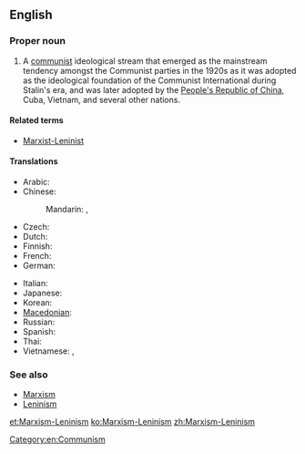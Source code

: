 ==English==
{{wikipedia}}

===Proper noun===
{{en-proper noun}}

# A [[communist]] ideological stream that emerged as the mainstream tendency amongst the Communist parties in the 1920s as it was adopted as the ideological foundation of the Communist International during Stalin's era, and was later adopted by the [[People's Republic of China]], Cuba, Vietnam, and several other nations.

====Related terms====
* [[Marxist-Leninist]]

====Translations====
{{trans-top|communist ideological stream}}
* Arabic: {{t|ar|ماركسية-لينينية|f|tr=marksíyya-lininíyya|sc=Arab}}
* Chinese:
*: Mandarin: {{t|zh|馬克思列寧主義|sc=Hani}}, {{t|zh|马克思列宁主义|tr=Mǎkèsī-Lièníngzhǔyì|sc=Hani}}
* Czech: {{t|cs|marxismus-leninismus|m}}
* Dutch: {{t-|nl|marxisme-leninisme|n}}
* Finnish: {{t+|fi|marxismi-leninismi}}
* French: {{t|fr|marxisme-léninisme|m}}
* German: {{t|de|Marxismus-Leninismus|m}}
{{trans-mid}}
* Italian: {{t-|it|marxismo-leninismo|m}}
* Japanese: {{t|ja|マルクス・レーニン主義|tr=Marukusu-Rēnin-shugi|sc=Jpan}}
* Korean: {{t|ko|마르크스-레닌주의|tr=Mareukeuseu-Lenin-juui|sc=Kore}}
* [[Macedonian]]: {{t|mk|марксизам-ленинизам|m|tr=marksízam-leninízam}}
* Russian: {{t+|ru|марксизм-ленинизм|m|tr=markízm-leninízm}}
* Spanish: {{t-|es|marxismo-leninismo|m}}
* Thai: {{t|th|ลัทธิมาร์ก-เลนิน|tr=láttí màak-laynin|sc=Thai}}
* Vietnamese: {{t-|vi|chủ nghĩa Marx-Lenin|xs=Vietnamese}}, {{t|vi|chủ nghĩa Mác-Lênin}}
{{trans-bottom}}

===See also===
* [[Marxism]]
* [[Leninism]]

[[Category:en:Communism]]
[[et:Marxism-Leninism]]
[[ko:Marxism-Leninism]]
[[zh:Marxism-Leninism]]